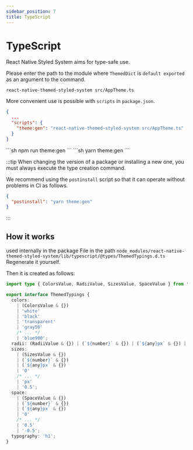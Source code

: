 ```yaml
---
sidebar_position: 7
title: TypeScript
---
```






# TypeScript

React Native Styled System aims for type-safe use.

Please enter the path to the module where `ThemedDict` is `default exported` as an argument to the command.

```shell
react-native-themed-styled-system src/AppTheme.ts
```

More convenient use is possible with `scripts` in `package.json`.

```json title="package.json"
{
  ...
  "scripts": {
    "theme:gen": "react-native-themed-styled-system src/AppTheme.ts"
  }
}
```

<Tabs>
  <TabItem value="npm" label="npm" default>
    ```sh
    npm run theme:gen
    ```
  </TabItem>
  <TabItem value="yarn" label="yarn">
    ```sh
    yarn theme:gen
    ```
  </TabItem>
</Tabs>

:::tip
When changing the version of a package or installing a new one, you must always execute the type creation command.

We recommend using the `postinstall` script so that it can operate without problems in CI as follows.

```json title="package.json"
{
  "postinstall": "yarn theme:gen"
}
```
:::

## How it works

used internally in the package
File in the path `node_modules/react-native-themed-styled-system/lib/typescript/@types/ThemedTypings.d.ts`
Regenerate it yourself.

Then it is created as follows:

```ts title="node_modules/react-native-themed-styled-system/lib/typescript/@types/ThemedTypings.d.ts"
import type { ColorsValue, RadiiValue, SizesValue, SpaceValue } from './Token';

export interface ThemedTypings {
  colors:
    | (ColorsValue & {})
    | 'white'
    | 'black'
    | 'transparent'
    | 'gray50'
    /* ... */
    | 'blue900';
  radii: (RadiiValue & {}) | (`${number}` & {}) | (`${any}px` & {}) | '1' | '2' | 'sm' | 'md';
  sizes:
    | (SizesValue & {})
    | (`${number}` & {})
    | (`${any}px` & {})
    | '0'
    /* ... */
    | 'px'
    | '0.5';
  space:
    | (SpaceValue & {})
    | (`${number}` & {})
    | (`${any}px` & {})
    | '0'
    /* ... */
    | '0.5'
    | '-0.5';
  typography: 'h1';
}

```